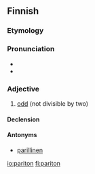 ==Finnish==
{{Finnish index|p|a}}

===Etymology===
{{suffix|pari|ton|lang=fi}}

===Pronunciation===
* {{IPA|/ˈpɑriton/|lang=fi}}
* {{hyphenation|pa|ri|ton}}

===Adjective===
{{wikipedia|Pariton luku|lang=fi}}
{{infl|fi|adjective|not comparable}}

# [[odd]] (not divisible by two)

====Declension====
{{fi-decl-onneton|pari}}

====Antonyms====
* [[parillinen]]

[[io:pariton]]
[[fi:pariton]]
